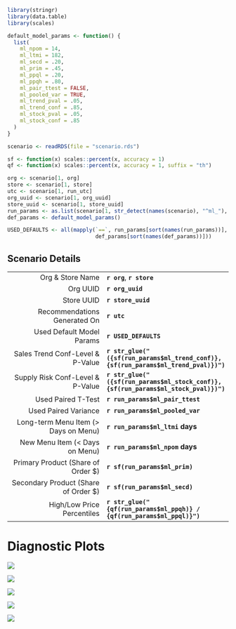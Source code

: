 
```r
library(stringr)
library(data.table)
library(scales)

default_model_params <- function() {
  list(
    ml_npom = 14,
    ml_ltmi = 182,
    ml_secd = .20,
    ml_prim = .45,
    ml_ppql = .20,
    ml_ppqh = .80,
    ml_pair_ttest = FALSE,
    ml_pooled_var = TRUE,
    ml_trend_pval = .05,
    ml_trend_conf = .85,
    ml_stock_pval = .05,
    ml_stock_conf = .85
  )
}

scenario <- readRDS(file = "scenario.rds")

sf <- function(x) scales::percent(x, accuracy = 1)
qf <- function(x) scales::percent(x, accuracy = 1, suffix = "th")

org <- scenario[1, org]
store <- scenario[1, store]
utc <- scenario[1, run_utc]
org_uuid <- scenario[1, org_uuid]
store_uuid <- scenario[1, store_uuid]
run_params <- as.list(scenario[1, str_detect(names(scenario), "^ml_"), with = FALSE])
def_params <- default_model_params()

USED_DEFAULTS <- all(mapply(`==`, run_params[sort(names(run_params))], 
                            def_params[sort(names(def_params))]))
```

::: {.callout-warning appearance="simple"}
# Scenario Details

|                                       |                                                                                      |
|----------------------------------:|:------------------------------------|
|                      Org & Store Name | **`r org`**, **`r store`**                                                           |
|                              Org UUID | **`r org_uuid`**                                                                     |
|                            Store UUID | **`r store_uuid`**                                                                   |
|          Recommendations Generated On | **`r utc`**                                                                          |
|             Used Default Model Params | **`r USED_DEFAULTS`**                                                                |
|      Sales Trend Conf-Level & P-Value | **`r str_glue("({sf(run_params$ml_trend_conf)}, {sf(run_params$ml_trend_pval)})")`** |
|      Supply Risk Conf-Level & P-Value | **`r str_glue("({sf(run_params$ml_stock_conf)}, {sf(run_params$ml_stock_pval)})")`** |
|                    Used Paired T-Test | **`r run_params$ml_pair_ttest`**                                                     |
|                  Used Paired Variance | **`r run_params$ml_pooled_var`**                                                     |
| Long-term Menu Item (\> Days on Menu) | **`r run_params$ml_ltmi`** **days**                                                  |
|       New Menu Item (\< Days on Menu) | **`r run_params$ml_npom`** **days**                                                  |
|   Primary Product (Share of Order \$) | **`r sf(run_params$ml_prim)`**                                                       |
| Secondary Product (Share of Order \$) | **`r sf(run_params$ml_secd)`**                                                       |
|            High/Low Price Percentiles | **`r str_glue("{qf(run_params$ml_ppqh)} / {qf(run_params$ml_ppql)}")`**              |
:::

# Diagnostic Plots

![](plots/diagnostic-0.png)

![](plots/diagnostic-1.png)

![](plots/diagnostic-2.png)

![](plots/diagnostic-3.png)

![](plots/diagnostic-4.png)
